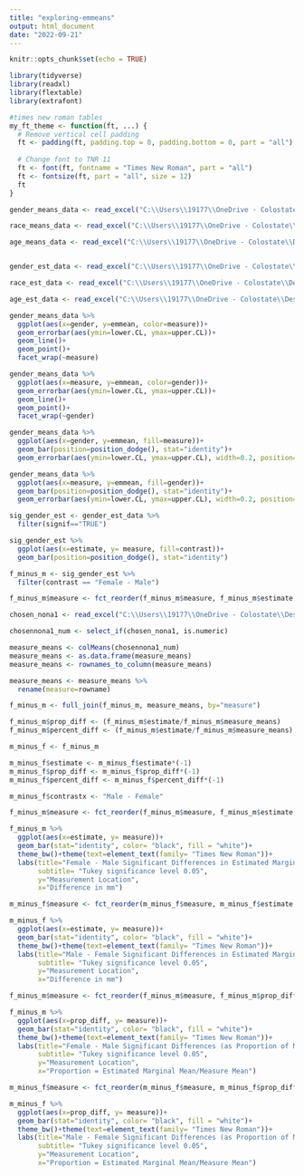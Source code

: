 ```yaml
---
title: "exploring-emmeans"
output: html_document
date: "2022-09-21"
---
```


```r
knitr::opts_chunk$set(echo = TRUE)
```


```r
library(tidyverse)
library(readxl)
library(flextable)
library(extrafont)
```


```r
#times new roman tables
my_ft_theme <- function(ft, ...) {
  # Remove vertical cell padding
  ft <- padding(ft, padding.top = 0, padding.bottom = 0, part = "all")
  
  # Change font to TNR 11
  ft <- font(ft, fontname = "Times New Roman", part = "all")
  ft <- fontsize(ft, part = "all", size = 12)
  ft
}
```


```r
gender_means_data <- read_excel("C:\\Users\\19177\\OneDrive - Colostate\\Desktop\\Dissertation\\headscan_dissertation\\gender_means_data.xlsx")

race_means_data <- read_excel("C:\\Users\\19177\\OneDrive - Colostate\\Desktop\\Dissertation\\headscan_dissertation\\race_means_data.xlsx")

age_means_data <- read_excel("C:\\Users\\19177\\OneDrive - Colostate\\Desktop\\Dissertation\\headscan_dissertation\\age_means_data.xlsx")


gender_est_data <- read_excel("C:\\Users\\19177\\OneDrive - Colostate\\Desktop\\Dissertation\\headscan_dissertation\\gender_est_data.xlsx")

race_est_data <- read_excel("C:\\Users\\19177\\OneDrive - Colostate\\Desktop\\Dissertation\\headscan_dissertation\\race_est_data.xlsx")

age_est_data <- read_excel("C:\\Users\\19177\\OneDrive - Colostate\\Desktop\\Dissertation\\headscan_dissertation\\age_est_data.xlsx")
```


```r
gender_means_data %>% 
  ggplot(aes(x=gender, y=emmean, color=measure))+
  geom_errorbar(aes(ymin=lower.CL, ymax=upper.CL))+
  geom_line()+
  geom_point()+
  facet_wrap(~measure)
```
```r
gender_means_data %>% 
  ggplot(aes(x=measure, y=emmean, color=gender))+
  geom_errorbar(aes(ymin=lower.CL, ymax=upper.CL))+
  geom_line()+
  geom_point()+
  facet_wrap(~gender)
```

```r
gender_means_data %>% 
  ggplot(aes(x=gender, y=emmean, fill=measure))+
  geom_bar(position=position_dodge(), stat="identity")+
  geom_errorbar(aes(ymin=lower.CL, ymax=upper.CL), width=0.2, position=position_dodge(0.9))
```

```r
gender_means_data %>% 
  ggplot(aes(x=measure, y=emmean, fill=gender))+
  geom_bar(position=position_dodge(), stat="identity")+
  geom_errorbar(aes(ymin=lower.CL, ymax=upper.CL), width=0.2, position=position_dodge(0.9))
```

```r
sig_gender_est <- gender_est_data %>% 
  filter(signif=="TRUE")


```


```r
sig_gender_est %>% 
  ggplot(aes(x=estimate, y= measure, fill=contrast))+
  geom_bar(position=position_dodge(), stat="identity")
```

```r
f_minus_m <- sig_gender_est %>% 
  filter(contrast == "Female - Male")

f_minus_m$measure <- fct_reorder(f_minus_m$measure, f_minus_m$estimate, .desc=FALSE)
```


```r
chosen_nona1 <- read_excel("C:\\Users\\19177\\OneDrive - Colostate\\Desktop\\Dissertation\\headscan_dissertation\\chosen_nona1.xlsx")
```

```r
chosennona1_num <- select_if(chosen_nona1, is.numeric)
```

```r
measure_means <- colMeans(chosennona1_num)
measure_means <- as.data.frame(measure_means)
measure_means <- rownames_to_column(measure_means)

measure_means <- measure_means %>% 
  rename(measure=rowname)
```

```r
f_minus_m <- full_join(f_minus_m, measure_means, by="measure")
```

```r
f_minus_m$prop_diff <- (f_minus_m$estimate/f_minus_m$measure_means)
f_minus_m$percent_diff <- (f_minus_m$estimate/f_minus_m$measure_means) *100
```

```r
m_minus_f <- f_minus_m

m_minus_f$estimate <- m_minus_f$estimate*(-1)
m_minus_f$prop_diff <- m_minus_f$prop_diff*(-1)
m_minus_f$percent_diff <- m_minus_f$percent_diff*(-1)

m_minus_f$contrastx <- "Male - Female"
```




```r
f_minus_m$measure <- fct_reorder(f_minus_m$measure, f_minus_m$estimate, .desc=FALSE)

f_minus_m %>% 
  ggplot(aes(x=estimate, y= measure))+
  geom_bar(stat="identity", color= "black", fill = "white")+
  theme_bw()+theme(text=element_text(family= "Times New Roman"))+
  labs(title="Female - Male Significant Differences in Estimated Marginal Means",
       subtitle= "Tukey significance level 0.05",
       y="Measurement Location",
       x="Difference in mm")
```


```r
m_minus_f$measure <- fct_reorder(m_minus_f$measure, m_minus_f$estimate, .desc=TRUE)

m_minus_f %>% 
  ggplot(aes(x=estimate, y= measure))+
  geom_bar(stat="identity", color= "black", fill = "white")+
  theme_bw()+theme(text=element_text(family= "Times New Roman"))+
  labs(title="Male - Female Significant Differences in Estimated Marginal Means",
       subtitle= "Tukey significance level 0.05",
       y="Measurement Location",
       x="Difference in mm")
```




```r
f_minus_m$measure <- fct_reorder(f_minus_m$measure, f_minus_m$prop_diff, .desc=FALSE)

f_minus_m %>% 
  ggplot(aes(x=prop_diff, y= measure))+
  geom_bar(stat="identity", color= "black", fill = "white")+
  theme_bw()+theme(text=element_text(family= "Times New Roman"))+
  labs(title="Female - Male Significant Differences (as Proportion of Measurement Mean)",
       subtitle= "Tukey significance level 0.05",
       y="Measurement Location",
       x="Proportion = Estimated Marginal Mean/Measure Mean")
```


```r
m_minus_f$measure <- fct_reorder(m_minus_f$measure, m_minus_f$prop_diff, .desc=TRUE)

m_minus_f %>% 
  ggplot(aes(x=prop_diff, y= measure))+
  geom_bar(stat="identity", color= "black", fill = "white")+
  theme_bw()+theme(text=element_text(family= "Times New Roman"))+
  labs(title="Male - Female Significant Differences (as Proportion of Measurement Mean)",
       subtitle= "Tukey significance level 0.05",
       y="Measurement Location",
       x="Proportion = Estimated Marginal Mean/Measure Mean")
```


